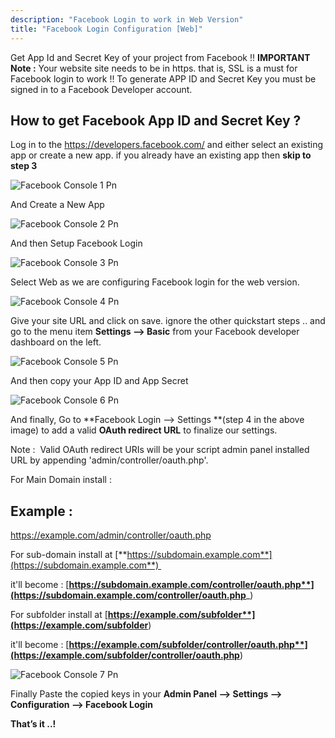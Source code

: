 ```yaml
---
description: "Facebook Login to work in Web Version"
title: "Facebook Login Configuration [Web]"
---
```


Get App Id and Secret Key of your project from Facebook \!\! **IMPORTANT Note :** Your website site needs to be in https. that is, SSL is a must for Facebook login to work \!\! To generate APP ID and Secret Key you must be signed in to a Facebook Developer account.

## How to get Facebook App ID and Secret Key ?

Log in to the  https://developers.facebook.com/ and either select an existing app or create a new app. if you already have an existing app then **skip to step 3**

![Facebook Console 1 Pn](/images/facebook_console_1.png)

And Create a New App

![Facebook Console 2 Pn](/images/facebook_console_2.png)

And then Setup Facebook Login

![Facebook Console 3 Pn](/images/facebook_console_3.png)

Select Web as we are configuring Facebook login for the web version.

![Facebook Console 4 Pn](/images/facebook_console_4.png)

Give your site URL and click on save. ignore the other quickstart steps .. and go to the menu item **Settings --\> Basic** from your Facebook developer dashboard on the left.

![Facebook Console 5 Pn](/images/facebook_console_5.png)

And then copy your App ID and App Secret

![Facebook Console 6 Pn](/images/facebook_console_6.png)

And finally, Go to \*\*Facebook Login --\> Settings \*\*(step 4 in the above image) to add a valid **OAuth redirect URL** to finalize our settings.

<Check>
  Note :  Valid OAuth redirect URIs will be your script admin panel installed URL by appending 'admin/controller/oauth.php'.
</Check>

For Main Domain install :

## Example :

https://example.com/admin/controller/oauth.php

For sub-domain install at [**https://subdomain.example.com**](https://subdomain.example.com**) 

it'll become : [**https://subdomain.example.com/controller/oauth.php**](https://subdomain.example.com/controller/oauth.php**_)

For subfolder install at [**https://example.com/subfolder**](https://example.com/subfolder**)

it'll become : [**https://example.com/subfolder/controller/oauth.php**](https://example.com/subfolder/controller/oauth.php**)

![Facebook Console 7 Pn](/images/facebook_console_7.png)

Finally Paste the copied keys in your **Admin Panel --\> Settings --\> Configuration --\> Facebook Login**

​**That’s it ..\!**